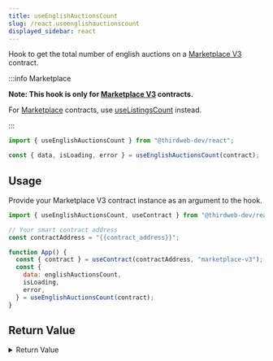 ```yaml
---
title: useEnglishAuctionsCount
slug: /react.useenglishauctionscount
displayed_sidebar: react
---
```



Hook to get the total number of english auctions on a [Marketplace V3](https://thirdweb.com/thirdweb.eth/MarketplaceV3) contract.

:::info Marketplace

**Note: This hook is only for [Marketplace V3](https://thirdweb.com/thirdweb.eth/MarketplaceV3) contracts.**

For [Marketplace](https://thirdweb.com/thirdweb.eth/Marketplace)
contracts, use [useListingsCount](/react/react.uselistingscount) instead.

:::

```jsx
import { useEnglishAuctionsCount } from "@thirdweb-dev/react";

const { data, isLoading, error } = useEnglishAuctionsCount(contract);
```

## Usage

Provide your Marketplace V3 contract instance as an argument to the hook.

```jsx
import { useEnglishAuctionsCount, useContract } from "@thirdweb-dev/react";

// Your smart contract address
const contractAddress = "{{contract_address}}";

function App() {
  const { contract } = useContract(contractAddress, "marketplace-v3");
  const {
    data: englishAuctionsCount,
    isLoading,
    error,
  } = useEnglishAuctionsCount(contract);
}
```

## Return Value

<details>
  <summary>Return Value</summary>
  <div>

The hook's `data` property, once loaded, is a `BigNumber` representing the number of english auctions on the Marketplace V3 contract.

```ts
BigNumber;
```

</div>
</details>
